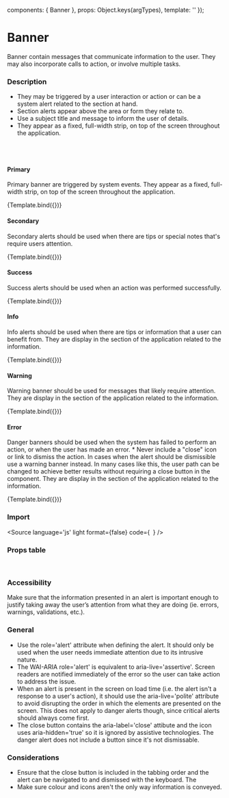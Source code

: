 

<Meta 
  title="Components/Banner"
  component={Banner}
/>

  components: { Banner },
  props:      Object.keys(argTypes),
  template:   '<Banner v-bind="$props" />'
});


# Banner

Banner contain messages that communicate information to the user. They may also incorporate calls to action, or involve multiple tasks.

### Description
- They may be triggered by a user interaction or action or can be a system alert related to the section at hand.
- Section alerts appear above the area or form they relate to.
- Use a subject title and message to inform the user of details.
- They appear as a fixed, full-width strip, on top of the screen throughout the application.
<br/>


<br/>

#### Primary

Primary banner are triggered by system events. They appear as a fixed, full-width strip, on top of the screen throughout the application.

<Canvas>
  <Story
    name="Primary"
    args={{
      label:    'Please update system with new patch',
      closable: true,
      color:    'primary',
    }}>
    {Template.bind({})}
  </Story>
</Canvas>

#### Secondary
Secondary alerts should be used when there are tips or special notes that's require users attention.

<Canvas>
  <Story
    name="Secondary"
    args={{
      label:    'Please update system with new patch',
      closable: true,
      color:    'secondary',
    }}>
    {Template.bind({})}
  </Story>
</Canvas>

#### Success
Success alerts should be used when an action was performed successfully.

<Canvas>
  <Story
    name="Success"
    args={{
      label:    'Your account has been successfully migrated to the new user interface.',
      closable: true,
      color:    'success',
    }}>
    {Template.bind({})}
  </Story>
</Canvas>

#### Info
Info alerts should be used when there are tips or information that a user can benefit from. They are display in the section of the application related to the information.

<Canvas>
  <Story
    name="Info"
    args={{
      label:    'The new Patch Finder 2.0 will be released soon.',
      closable: true,
      color:    'info',
    }}>
    {Template.bind({})}
  </Story>
</Canvas>

#### Warning
Warning banner should be used for messages that likely require attention. They are display in the section of the application related to the information.

<Canvas>
  <Story
    name="Warning"
    args={{
      label:    'Your browser is outdated. For a better experience consider upgrading it to the latest version available.',
      closable: true,
      color:    'warning',
    }}>
    {Template.bind({})}
  </Story>
</Canvas>

#### Error
Danger banners should be used when the system has failed to perform an action, or when the user has made an error. * Never include a "close" icon or link to dismiss the action. In cases when the alert should be dismissible use a warning banner instead. In many cases like this, the user path can be changed to achieve better results without requiring a close button in the component. They are display in the section of the application related to the information.

<Canvas>
  <Story
    name="Error"
    args={{
      label:    'The connection has been lost. Check your connection and refresh this page.',
      closable: false,
      color:    'error',
    }}>
    {Template.bind({})}
  </Story>
</Canvas>

<br/>

### Import

<Source
  language='js'
  light
  format={false}
  code={`
  `}
/>

### Props table

<ArgsTable of={Banner} />

<br/>

### Accessibility
Make sure that the information presented in an alert is important enough to justify taking away the user’s attention from what they are doing (ie. errors, warnings, validations, etc.).

### General
- Use the role='alert' attribute when defining the alert. It should only be used when the user needs immediate attention due to its intrusive nature.
- The WAI-ARIA role='alert' is equivalent to aria-live='assertive'. Screen readers are notified immediately of the error so the user can take action to address the issue.
- When an alert is present in the screen on load time (i.e. the alert isn't a response to a user's action), it should use the aria-live='polite' attribute to avoid disrupting the order in which the elements are presented on the screen. This does not apply to danger alerts though, since critical alerts should always come first.
- The close button contains the aria-label='close' attibute and the icon uses aria-hidden='true' so it is ignored by assistive technologies. The danger alert does not include a button since it's not dismissable.

### Considerations
- Ensure that the close button is included in the tabbing order and the alert can be navigated to and dismissed with the keyboard. The
- Make sure colour and icons aren't the only way information is conveyed.